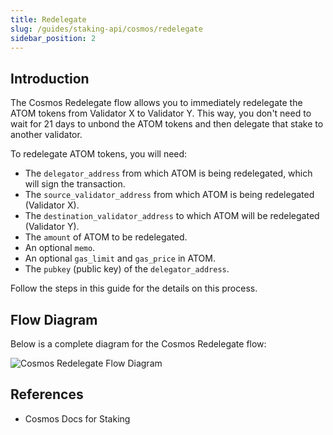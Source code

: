 ```yaml
---
title: Redelegate
slug: /guides/staking-api/cosmos/redelegate
sidebar_position: 2
---
```



## Introduction

The Cosmos Redelegate flow allows you to immediately redelegate the ATOM tokens from Validator X to Validator Y.
This way, you don't need to wait for 21 days to unbond the ATOM tokens and then delegate that stake to another validator.

To redelegate ATOM tokens, you will need:

- The `delegator_address` from which ATOM is being redelegated, which will sign the transaction.
- The `source_validator_address` from which ATOM is being redelegated (Validator X).
- The `destination_validator_address` to which ATOM will be redelegated (Validator Y).
- The `amount` of ATOM to be redelegated.
- An optional `memo`.
- An optional `gas_limit` and `gas_price` in ATOM.
- The `pubkey` (public key) of the `delegator_address`.

Follow the steps in this guide for the details on this process.

## Flow Diagram

Below is a complete diagram for the Cosmos Redelegate flow:

<img src={img1} alt="Cosmos Redelegate Flow Diagram" className="inline-image" />

## References

- <Link to="https://docs.cosmos.network/v0.47/modules/staking">
    Cosmos Docs for Staking
  </Link>
